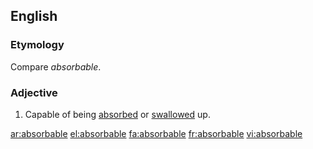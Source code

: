 ==English==

===Etymology===
Compare {{etyl|fr}} ''absorbable''.

===Adjective===
{{infl|en|adjective}}
#Capable of being [[absorbed]] or [[swallow]]ed up.

[[ar:absorbable]]
[[el:absorbable]]
[[fa:absorbable]]
[[fr:absorbable]]
[[vi:absorbable]]